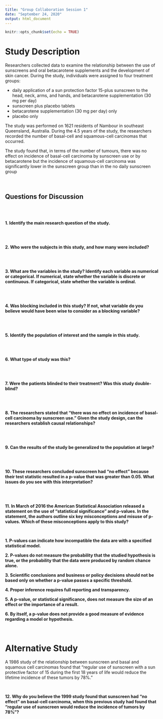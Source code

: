 ```yaml
---
title: "Group Collaboration Session 1"
date: "September 24, 2020"
output: html_document
---
```


```r
knitr::opts_chunk$set(echo = TRUE)
```

# Study Description

Researchers collected data to examine the relationship between the use of 
sunscreens and oral betacarotene supplements and the development of skin cancer. 
During the study, individuals were assigned to four treatment groups: 

- daily application of a sun protection factor 15-plus sunscreen to the head,
  neck, arms, and hands, and betacarotene supplementation (30 mg per day)
- sunscreen plus placebo tablets
- betacarotene supplementation (30 mg per day) only
- placebo only 

The study was performed on 1621 residents of Nambour in southeast Queensland,
Australia. During the 4.5 years of the study, the researchers recorded the
number of basal-cell and squamous-cell carcinomas that occurred. 

The study found that, in terms of the number of tumours, there was no effect on
incidence of basal-cell carcinoma by sunscreen use or by betacarotene but the
incidence of squamous-cell carcinoma was significantly lower in the sunscreen
group than in the no daily sunscreen group

</br>

## Questions for Discussion 

</br>
</br>

__1. Identify the main research question of the study.__

</br>
</br>

__2. Who were the subjects in this study, and how many were included?__

</br>
</br>

__3. What are the variables in the study? Identify each variable as numerical or
categorical. If numerical, state whether the variable is discrete or continuous.
If categorical, state whether the variable is ordinal.__ 

</br>
</br>

__4. Was blocking included in this study? If not, what variable do you believe 
would have been wise to consider as a blocking variable?__

</br>
</br>

__5. Identify the population of interest and the sample in this study.__

</br>
</br>

__6. What type of study was this?__

</br>
</br>

__7. Were the patients blinded to their treatment? Was this study double-blind?__

</br>
</br>

__8. The researchers stated that "there was no effect on incidence of basal-cell
carcinoma by sunscreen use." Given the study design, can the researchers 
establish causal relationships?__ 

</br>
</br>

__9. Can the results of the study be generalized to the population at large?__

</br>
</br>

__10. These researchers concluded sunscreen had "no effect" because their test
statistic resulted in a p-value that was greater than 0.05. What issues do you 
see with this interpretation?__

</br>
</br>

__11. In March of 2016 the American Statistical Association released a statement 
on the use of "statistical significance" and p-values. In the statement, the 
authors outline six key misconceptions and misuse of p-values. Which of these
misconceptions apply to this study?__

</br>

__1. P-values can indicate how incompatible the data are with a specified statistical model.__

__2. P-values do not measure the probability that the studied hypothesis is true, or the
probability that the data were produced by random chance alone.__

__3. Scientific conclusions and business or policy decisions should not be based only on
whether a p-value passes a specific threshold.__

__4. Proper inference requires full reporting and transparency.__

__5. A p-value, or statistical significance, does not measure the size of an effect or the
importance of a result.__

__6. By itself, a p-value does not provide a good measure of evidence regarding a model or
hypothesis.__

</br>

# Alternative Study 

A 1986 study of the relationship between sunscreen and basal and squamous cell
carcinomas found that "regular use of sunscreen with a sun protective factor of
15 during the first 18 years of life would reduce the lifetime incidence of
these tumors by 78%."

</br>

__12. Why do you believe the 1999 study found that sunscreen had "no effect" on 
basal-cell carcinoma, when this previous study had found that "regular use of 
sunscreen would reduce the incidence of tumors by 78%"?__

</br>
</br>



<!-- Green et al. 1999 -->

<!-- Methods -->
<!-- In a community-based randomised trial with a 2 by 2 factorial design, individuals were assigned to four treatment groups: daily application of a sun protection factor 15-plus sunscreen to the head, neck, arms, and hands, and betacarotene supplementation (30 mg per day); sunscreen plus placebo tablets; betacarotene only; or placebo only. Participants were 1621 residents of Nambour in southeast Queensland, Australia. The endpoints after 4·5 years of follow-up were the incidence of basal-cell and squamous-cell carcinomas both in terms of people treated for newly diagnosed disease and in terms of the numbers of tumours that occurred. Analysis of the effect of sunscreen was based only on skin cancers that developed on sites of daily application. All analyses were by intention to treat. -->

<!-- Findings -->
<!-- 1383 participants underwent full skin examination by a dermatologist in the follow-up period. 250 of them developed 758 new skin cancers during the follow-up period. There were no significant differences in the incidence of first new skin cancers between groups randomly assigned daily sunscreen and no daily sunscreen (basal-cell carcinoma 2588 vs 2509 per 100 000; rate ratio 1·03 [95% CI 0·73–1·46]; squamous-cell carcinoma 876 vs 996 per 100 000; rate ratio 0·88 [0·50–1·56]). Similarly, there was no significant difference between the betacarotene and placebo groups in incidence of either cancer (basal-cell carcinoma 3954 vs 3806 per 100 000; 1·04 [0·73–1·27]; squamous-cell carcinoma 1508 vs 1146 per 100 000; 1·35 [0·84–2·19]). In terms of the number of tumours, there was no effect on incidence of basal-cell carcinoma by sunscreen use or by betacarotene but the incidence of squamous-cell carcinoma was significantly lower in the sunscreen group than in the no daily sunscreen group (1115 vs 1832 per 100 000; 0·61 [0·46–0·81]). -->

<!-- Stern et al. 1986 -->

<!-- Exposure to ultraviolet radiation is the principle cause of basal and squamous cell carcinomas of the skin, which are the most frequent tumors occurring in white residents of the United States. Using a mathematical model based on epidemiologic data, we quantified the potential benefits of using a sunscreen with a sun protective factor of 15 and estimate that regular use of such a sunscreen during the first 18 years of life would reduce the lifetime incidence of these tumors by 78%. Additional benefits of sunscreen use during childhood include reduced risk of sunburn, retarding the pace of skin aging, and possible reduction in melanoma risk. We recommend that pediatricians encourage sunscreen use and sun avoidance as a regular part of pediatric preventive health care. -->

